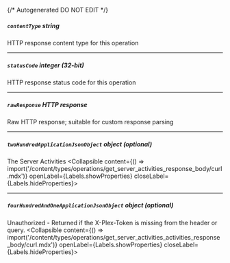 {/* Autogenerated DO NOT EDIT  */}

##### `contentType` _string_
HTTP response content type for this operation

---
##### `statusCode` _integer (32-bit)_
HTTP response status code for this operation

---
##### `rawResponse` _HTTP response_
Raw HTTP response; suitable for custom response parsing

---
##### `twoHundredApplicationJsonObject` _object (optional)_
The Server Activities
<Collapsible content={() => import('/content/types/operations/get_server_activities_response_body/curl.mdx')} openLabel={Labels.showProperties} closeLabel={Labels.hideProperties}>
</Collapsible>

---
##### `fourHundredAndOneApplicationJsonObject` _object (optional)_
Unauthorized \- Returned if the X\-Plex\-Token is missing from the header or query.
<Collapsible content={() => import('/content/types/operations/get_server_activities_activities_response_body/curl.mdx')} openLabel={Labels.showProperties} closeLabel={Labels.hideProperties}>
</Collapsible>


